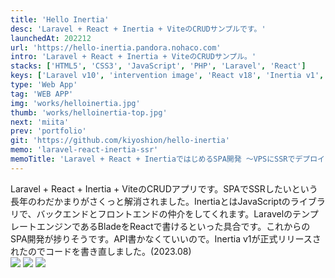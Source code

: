 ```yaml
---
title: 'Hello Inertia'
desc: 'Laravel + React + Inertia + ViteのCRUDサンプルです。'
launchedAt: 202212
url: 'https://hello-inertia.pandora.nohaco.com'
intro: 'Laravel + React + Inertia + ViteのCRUDサンプル。'
stacks: ['HTML5', 'CSS3', 'JavaScript', 'PHP', 'Laravel', 'React']
keys: ['Laravel v10', 'intervention image', 'React v18', 'Inertia v1', 'Vite v4', 'tailwindcss', 'VPS', 'Docker']
type: 'Web App'
tag: 'WEB APP'
img: 'works/helloinertia.jpg'
thumb: 'works/helloinertia-top.jpg'
next: 'miita'
prev: 'portfolio'
git: 'https://github.com/kiyoshion/hello-inertia'
memo: 'laravel-react-inertia-ssr'
memoTitle: 'Laravel + React + InertiaではじめるSPA開発 〜VPSにSSRでデプロイしてみた〜'
---
```


<div class='sm:my-20 my-8'>
Laravel + React + Inertia + ViteのCRUDアプリです。SPAでSSRしたいという長年のわだかまりがさくっと解消されました。InertiaとはJavaScriptのライブラリで、バックエンドとフロントエンドの仲介をしてくれます。LaravelのテンプレートエンジンであるBladeをReactで書けるといった具合です。これからのSPA開発が捗りそうです。API書かなくていいので。Inertia v1が正式リリースされたのでコードを書き直しました。(2023.08)
</div>

<img class='sm:my-20 my-8' src='/img/works/helloinertia-top-1.jpg' />
<img class='sm:my-20 my-8' src='/img/works/helloinertia-top-2.jpg' />
<img class='sm:my-20 my-8' src='/img/works/helloinertia-top-3.jpg' />

